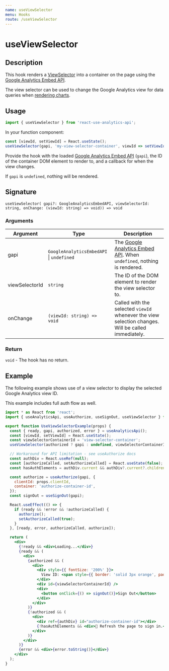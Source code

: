```yaml
---
name: useViewSelector
menu: Hooks
route: /useViewSelector
---
```



<h1>useViewSelector</h1>

## Description

This hook renders a [ViewSelector](https://developers.google.com/analytics/devguides/reporting/embed/v1/component-reference#viewselector) 
into a container on the page using the [Google Analytics Embed API](/useAnalyticsApi).

The view selector can be used to change the Google Analytics view for data queries when [rendering charts](/useDataChart).

## Usage

```jsx
import { useViewSelector } from 'react-use-analytics-api';
```

In your function component:

```jsx
const [viewId, setViewId] = React.useState();
useViewSelector(gapi, 'my-view-selector-container', viewId => setViewId(viewId));
```

Provide the hook with the loaded [Google Analytics Embed API](/useAnalyticsApi) (`gapi`), the ID of the container DOM element to render to, 
and a callback for when the view changes.

If `gapi` is `undefined`, nothing will be rendered.

## Signature

`useViewSelector( gapi?: GoogleAnalyticsEmbedAPI, viewSelectorId: string, onChange: (viewId: string) => void)) => void`

### Arguments

| Argument | Type | Description |
|----------|------|-------------|
| gapi | `GoogleAnalyticsEmbedAPI` &#124; `undefined` | The [Google Analytics Embed API](/useAnalyticsApi). When `undefined`, nothing is rendered. |
| viewSelectorId | `string` | The ID of the DOM element to render the view selector to. |
| onChange | `(viewId: string) => void` | Called with the selected `viewId` whenever the view selection changes. Will be called immediately. |

### Return

`void` - The hook has no return.

## Example

The following example shows use of a view selector to display the selected Google Analytics view ID. 

This example includes full auth flow as well.

<div style={{ border: 'solid 2px #67788a', padding: '20px' }}>
  <UseViewSelectorExample />
</div>

```jsx
import * as React from 'react';
import { useAnalyticsApi, useAuthorize, useSignOut, useViewSelector } from '../../hooks/useViewSelector';

export function UseViewSelectorExample(props) {
  const { ready, gapi, authorized, error } = useAnalyticsApi();
  const [viewId, setViewId] = React.useState();
  const viewSelectorContainerId = 'view-selector-container';
  useViewSelector(authorized ? gapi : undefined, viewSelectorContainerId, viewId => setViewId(viewId));

  // Workaround for API limitation - see useAuthorize docs
  const authDiv = React.useRef(null);
  const [authorizeCalled, setAuthorizeCalled] = React.useState(false);
  const hasAuthElements = authDiv.current && authDiv?.current?.children?.length > 0;

  const authorize = useAuthorize(gapi, {
    clientId: props.clientId,
    container: 'authorize-container-id',
  });
  const signOut = useSignOut(gapi);

  React.useEffect(() => {
    if (ready && !error && !authorizeCalled) {
      authorize();
      setAuthorizeCalled(true);
    }
  }, [ready, error, authorizeCalled, authorize]);

  return (
    <div>
      {!ready && <div>Loading...</div>}
      {ready && (
        <div>
          {authorized && (
            <div>
              <div style={{ fontSize: '200%' }}>
                View ID: <span style={{ border: 'solid 3px orange', padding: '5px' }}>{viewId}</span>
              </div>
              <div id={viewSelectorContainerId} />
              <div>
                <button onClick={() => signOut()}>Sign Out</button>
              </div>
            </div>
          )}
          {!authorized && (
            <div>
              <div ref={authDiv} id="authorize-container-id"></div>
              {!hasAuthElements && <div>🔄 Refresh the page to sign in.</div>}
            </div>
          )}
        </div>
      )}
      {error && <div>{error.toString()}</div>}
    </div>
  );
}
```